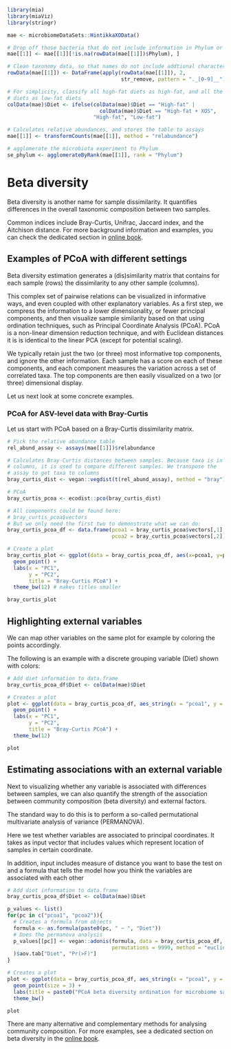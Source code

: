 ```r
library(mia)
library(miaViz)
library(stringr)

mae <- microbiomeDataSets::HintikkaXOData()

# Drop off those bacteria that do not include information in Phylum or lower levels
mae[[1]] <- mae[[1]][!is.na(rowData(mae[[1]])$Phylum), ]

# Clean taxonomy data, so that names do not include addtional characters
rowData(mae[[1]]) <- DataFrame(apply(rowData(mae[[1]]), 2, 
                                     str_remove, pattern = "._[0-9]__"))

# For simplicity, classify all high-fat diets as high-fat, and all the low-fat 
# diets as low-fat diets
colData(mae)$Diet <- ifelse(colData(mae)$Diet == "High-fat" | 
                              colData(mae)$Diet == "High-fat + XOS", 
                            "High-fat", "Low-fat")

# Calculates relative abundances, and stores the table to assays
mae[[1]] <- transformCounts(mae[[1]], method = "relabundance")

# agglomerate the microbiota experiment to Phylum
se_phylum <- agglomerateByRank(mae[[1]], rank = "Phylum")
```


# Beta diversity

Beta diversity is another name for sample dissimilarity. It quantifies
differences in the overall taxonomic composition between two samples.

Common indices include Bray-Curtis, Unifrac, Jaccard index, and the
Aitchison distance. For more background information
and examples, you can check the dedicated section in [online
book](https://microbiome.github.io/OMA/microbiome-diversity.html#beta-diversity).


## Examples of PCoA with different settings

Beta diversity estimation generates a (dis)similarity matrix that
contains for each sample (rows) the dissimilarity to any other sample
(columns).

This complex set of pairwise relations can be visualized in
informative ways, and even coupled with other explanatory
variables. As a first step, we compress the information to a lower
dimensionality, or fewer principal components, and then visualize
sample similarity based on that using ordination techniques, such as
Principal Coordinate Analysis (PCoA). PCoA is a non-linear dimension
reduction technique, and with Euclidean distances it is is identical
to the linear PCA (except for potential scaling).

We typically retain just the two (or three) most informative top
components, and ignore the other information. Each sample has a score
on each of these components, and each component measures the variation
across a set of correlated taxa. The top components are then easily
visualized on a two (or three) dimensional display.

Let us next look at some concrete examples.

### PCoA for ASV-level data with Bray-Curtis

Let us start with PCoA based on a Bray-Curtis dissimilarity matrix.

```r
# Pick the relative abundance table
rel_abund_assay <- assays(mae[[1]])$relabundance

# Calculates Bray-Curtis distances between samples. Because taxa is in
# columns, it is used to compare different samples. We transpose the
# assay to get taxa to columns
bray_curtis_dist <- vegan::vegdist(t(rel_abund_assay), method = "bray")

# PCoA
bray_curtis_pcoa <- ecodist::pco(bray_curtis_dist)

# All components could be found here: 
# bray_curtis_pcoa$vectors
# But we only need the first two to demonstrate what we can do:
bray_curtis_pcoa_df <- data.frame(pcoa1 = bray_curtis_pcoa$vectors[,1], 
                                  pcoa2 = bray_curtis_pcoa$vectors[,2])

# Create a plot
bray_curtis_plot <- ggplot(data = bray_curtis_pcoa_df, aes(x=pcoa1, y=pcoa2)) +
  geom_point() +
  labs(x = "PC1",
       y = "PC2", 
       title = "Bray-Curtis PCoA") +
  theme_bw(12) # makes titles smaller

bray_curtis_plot
```

## Highlighting external variables 

We can map other variables on the same plot for example by coloring
the points accordingly.

The following is an example with a discrete grouping variable (Diet) shown with colors:

```r
# Add diet information to data.frame
bray_curtis_pcoa_df$Diet <- colData(mae)$Diet

# Creates a plot
plot <- ggplot(data = bray_curtis_pcoa_df, aes_string(x = "pcoa1", y = "pcoa2", color = "Diet")) +
  geom_point() +
  labs(x = "PC1",
       y = "PC2", 
       title = "Bray-Curtis PCoA") +
  theme_bw(12) 

plot
```

## Estimating associations with an external variable

Next to visualizing whether any variable is associated with
differences between samples, we can also quantify the strength of the
association between community composition (beta diversity) and
external factors.

The standard way to do this is to perform a so-called permutational
multivariate analysis of variance (PERMANOVA). 

Here we test whether variables are associated to principal coordinates. 
It takes as input vector that includes values which represent location 
of samples in certain coordinate. 

In addition, input includes measure of distance you want to base the test on and 
a formula that tells the model how you think the variables are associated with each other 

```r
# Add diet information to data.frame
bray_curtis_pcoa_df$Diet <- colData(mae)$Diet

p_values <- list()
for(pc in c("pcoa1", "pcoa2")){
  # Creates a formula from objects
  formula <- as.formula(paste0(pc, " ~ ", "Diet"))
  # Does the permanova analysis
  p_values[[pc]] <- vegan::adonis(formula, data = bray_curtis_pcoa_df,
                                  permutations = 9999, method = "euclidean"
  )$aov.tab["Diet", "Pr(>F)"]
}

# Creates a plot
plot <- ggplot(data = bray_curtis_pcoa_df, aes_string(x = "pcoa1", y = "pcoa2", color = "Diet")) +
  geom_point(size = 3) +
  labs(title = paste0("PCoA beta diversity ordination for microbiome samples"), x = paste0("PC1 (p = ", p_values[["pcoa1"]], ")"), y = paste0("PC2 (p = ", p_values[["pcoa2"]], ")")) +
  theme_bw() 

plot
```

There are many alternative and complementary methods for analysing
community composition. For more examples, see a dedicated section on
beta diversity in the [online
book](https://microbiome.github.io/OMA/microbiome-diversity.html#beta-diversity).
